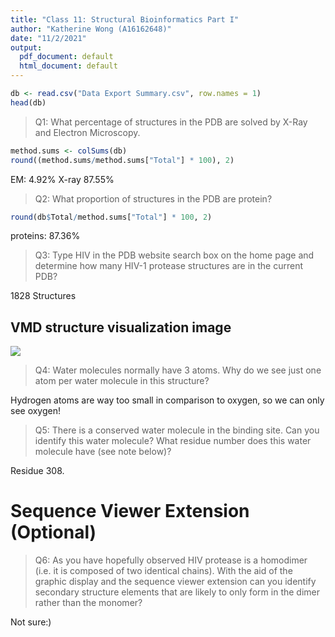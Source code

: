 ```yaml
---
title: "Class 11: Structural Bioinformatics Part I"
author: "Katherine Wong (A16162648)"
date: "11/2/2021"
output: 
  pdf_document: default
  html_document: default
---
```


```r
db <- read.csv("Data Export Summary.csv", row.names = 1)
head(db)
```

> Q1: What percentage of structures in the PDB are solved by X-Ray and Electron Microscopy.

```r
method.sums <- colSums(db)
round((method.sums/method.sums["Total"] * 100), 2)
```
EM: 4.92%
X-ray 87.55%

> Q2: What proportion of structures in the PDB are protein?

```r
round(db$Total/method.sums["Total"] * 100, 2)
```
proteins: 87.36%

> Q3: Type HIV in the PDB website search box on the home page and determine how many HIV-1 protease structures are in the current PDB?

1828 Structures

## VMD structure visualization image

![](vmdscene.png)

> Q4: Water molecules normally have 3 atoms. Why do we see just one atom per water molecule in this structure?

Hydrogen atoms are way too small in comparison to oxygen, so we can only see oxygen!

> Q5: There is a conserved water molecule in the binding site. Can you identify this water molecule? What residue number does this water molecule have (see note below)?

Residue 308.

# Sequence Viewer Extension (Optional)

> Q6: As you have hopefully observed HIV protease is a homodimer (i.e. it is composed of two identical chains). With the aid of the graphic display and the sequence viewer extension can you identify secondary structure elements that are likely to only form in the dimer rather than the monomer?

Not sure:) 



